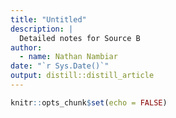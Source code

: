 ```yaml
---
title: "Untitled"
description: |
  Detailed notes for Source B
author:
  - name: Nathan Nambiar 
date: "`r Sys.Date()`"
output: distill::distill_article
---
```


```r
knitr::opts_chunk$set(echo = FALSE)
```




